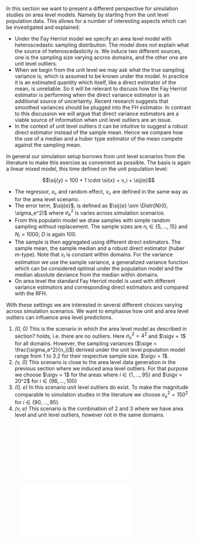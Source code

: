 In this section we want to present a different perspective for simulation
studies on area level models. Namely by starting from the unit level population
data. This allows for a number of interesting aspects which can be investigated
and explained:

- Under the Fay Herriot model we specify an area level model with
heteroscedastic sampling distribution. The model does not explain what the
source of heteroscedasticity is. We induce two different sources, one is the
sampling size varying accros domains, and the other one are unit level outliers.
- When we begin from the unit level we may ask what the true sampling variance
is; which is assumed to be known under the model. In practice it is an estimated
quantity which itself, like a direct estimator of the mean, is unreliable. So it
will be relevant to discuss how the Fay Herriot estimator is performing when the
direct variance estimator is an additional source of uncertainty. Recent
research suggests that smoothed variances should be plugged into the FH
estimator. In contrast to this discussion we will argue that direct variance
estimators are a viable source of information when unit level outliers are an
issue.
- In the context of unit level outliers it can be intuitive to suggest a robust
direct estimator instead of the sample mean. Hence we compare how the use of a
median and a huber type estimator of the mean compete against the sampling mean.

In general our simulation setup borrows from unit level scenarios from the literature to make this exercise as convenient as possible. The basis is again a linear mixed model, this time defined on the unit population level:

  $$\sij{y} = 100 + 1 \cdot \si{x} + v_i + \sij{e}$$

- The regressor, $x_i$, and random effect, $v_i$, are defined in the same way as
for the area level scenario.
- The error term, $\sij{e}$, is defined as $\sij{e} \sim \Distr{N}(0, 
\sigma_e^2)$ where $\sigma_e^2$ is varies across simulation scenarios.
- From this populatin model we draw samples with simple random sampling without
replacement. The sample sizes are $n_i \in \{5, \dots, 15\}$ and $N_i = 1000$;
$D$ is again 100.
- The sample is then aggregated using different direct estimators. The sample
mean, the sample median and a robust direct estimator (huber m-type). Note that
$x_i$ is constant within domains. For the variance estimation we use the sample
variance, a generalized variance function which can be considered optimal under
the population model and the median absolute deviance from the median within
domains.
- On area level the standard Fay Herriot model is used with different variance
estimators and corresponding direct estimators and compared with the RFH.

With these settings we are interested in several different choices varying
across simulation scenarios. We want to emphasise how unit and area level
outliers can influence area level predictions.

1. *(0, 0)* This is the scenario in which the area level model as described in 
section? holds, i.e. there are no outliers. Here $\sigma_e^2 = 4^2$ and $\sigv =
1$ for all domains. However, the sampling variances ($\sige =
\frac{\sigma_e^2}{n_i}$) derived under the unit level population model range
from 1 to 3.2 for their respective sample size. $\sigv = 1$.
2. *(v, 0)* This scenario is close to the area level data generation in the 
previous section where we induced area level outliers. For that purpose we 
choose $\sigv = 1$ for the areas where $i \in \{1, \dots, 95\}$ and $\sigv = 
20^2$ for $i \in \{96, \dots, 100\}$
3. *(0, e)* In this scenario unit level outliers do exist. To make the magnitude
comparable to simulation studies in the literature we choose $\sigma_e^2 = 
150^2$ for $i \in \{90, \dots, 95\}$.
4. *(v, e)* This scenario is the combination of 2 and 3 where we have area level
and unit level outliers, however not in the same domains.

![\textrrmse](figs/unit_to_area_level_mc_rrmse_all.pdf)

![\textrbias](figs/unit_to_area_level_mc_rbias_all.pdf)
